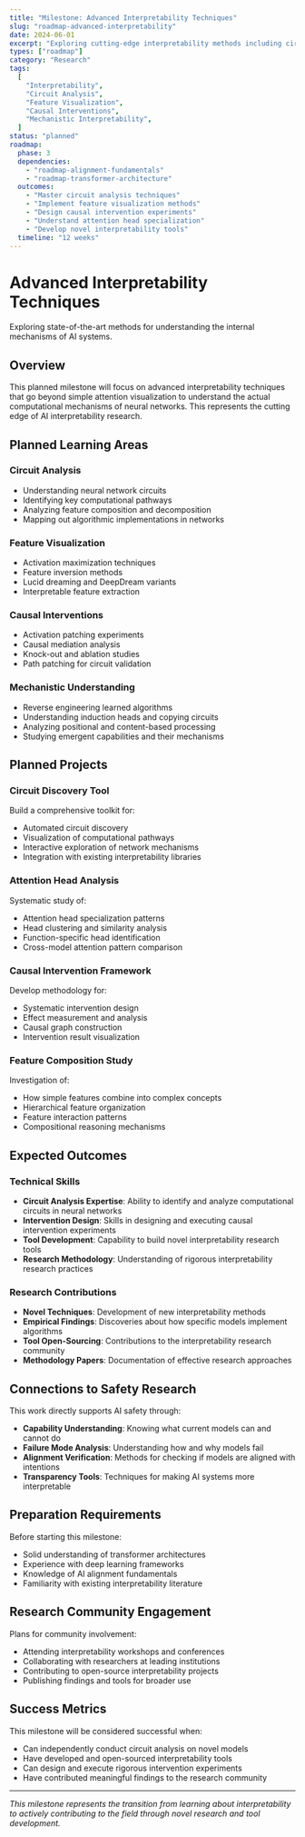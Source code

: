 ```yaml
---
title: "Milestone: Advanced Interpretability Techniques"
slug: "roadmap-advanced-interpretability"
date: 2024-06-01
excerpt: "Exploring cutting-edge interpretability methods including circuit analysis, feature visualization, and causal interventions for AI systems."
types: ["roadmap"]
category: "Research"
tags:
  [
    "Interpretability",
    "Circuit Analysis",
    "Feature Visualization",
    "Causal Interventions",
    "Mechanistic Interpretability",
  ]
status: "planned"
roadmap:
  phase: 3
  dependencies:
    - "roadmap-alignment-fundamentals"
    - "roadmap-transformer-architecture"
  outcomes:
    - "Master circuit analysis techniques"
    - "Implement feature visualization methods"
    - "Design causal intervention experiments"
    - "Understand attention head specialization"
    - "Develop novel interpretability tools"
  timeline: "12 weeks"
---
```


# Advanced Interpretability Techniques

Exploring state-of-the-art methods for understanding the internal mechanisms of AI systems.

## Overview

This planned milestone will focus on advanced interpretability techniques that go beyond simple attention visualization to understand the actual computational mechanisms of neural networks. This represents the cutting edge of AI interpretability research.

## Planned Learning Areas

### Circuit Analysis

- Understanding neural network circuits
- Identifying key computational pathways
- Analyzing feature composition and decomposition
- Mapping out algorithmic implementations in networks

### Feature Visualization

- Activation maximization techniques
- Feature inversion methods
- Lucid dreaming and DeepDream variants
- Interpretable feature extraction

### Causal Interventions

- Activation patching experiments
- Causal mediation analysis
- Knock-out and ablation studies
- Path patching for circuit validation

### Mechanistic Understanding

- Reverse engineering learned algorithms
- Understanding induction heads and copying circuits
- Analyzing positional and content-based processing
- Studying emergent capabilities and their mechanisms

## Planned Projects

### **Circuit Discovery Tool**

Build a comprehensive toolkit for:

- Automated circuit discovery
- Visualization of computational pathways
- Interactive exploration of network mechanisms
- Integration with existing interpretability libraries

### **Attention Head Analysis**

Systematic study of:

- Attention head specialization patterns
- Head clustering and similarity analysis
- Function-specific head identification
- Cross-model attention pattern comparison

### **Causal Intervention Framework**

Develop methodology for:

- Systematic intervention design
- Effect measurement and analysis
- Causal graph construction
- Intervention result visualization

### **Feature Composition Study**

Investigation of:

- How simple features combine into complex concepts
- Hierarchical feature organization
- Feature interaction patterns
- Compositional reasoning mechanisms

## Expected Outcomes

### Technical Skills

- **Circuit Analysis Expertise**: Ability to identify and analyze computational circuits in neural networks
- **Intervention Design**: Skills in designing and executing causal intervention experiments
- **Tool Development**: Capability to build novel interpretability research tools
- **Research Methodology**: Understanding of rigorous interpretability research practices

### Research Contributions

- **Novel Techniques**: Development of new interpretability methods
- **Empirical Findings**: Discoveries about how specific models implement algorithms
- **Tool Open-Sourcing**: Contributions to the interpretability research community
- **Methodology Papers**: Documentation of effective research approaches

## Connections to Safety Research

This work directly supports AI safety through:

- **Capability Understanding**: Knowing what current models can and cannot do
- **Failure Mode Analysis**: Understanding how and why models fail
- **Alignment Verification**: Methods for checking if models are aligned with intentions
- **Transparency Tools**: Techniques for making AI systems more interpretable

## Preparation Requirements

Before starting this milestone:

- Solid understanding of transformer architectures
- Experience with deep learning frameworks
- Knowledge of AI alignment fundamentals
- Familiarity with existing interpretability literature

## Research Community Engagement

Plans for community involvement:

- Attending interpretability workshops and conferences
- Collaborating with researchers at leading institutions
- Contributing to open-source interpretability projects
- Publishing findings and tools for broader use

## Success Metrics

This milestone will be considered successful when:

- Can independently conduct circuit analysis on novel models
- Have developed and open-sourced interpretability tools
- Can design and execute rigorous intervention experiments
- Have contributed meaningful findings to the research community

---

_This milestone represents the transition from learning about interpretability to actively contributing to the field through novel research and tool development._
